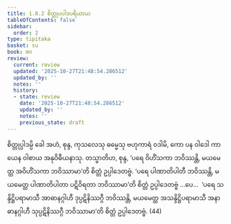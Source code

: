```yaml
---
title: 1.8.2 စိတ္တုပပါဒပရိယာယ
tableOfContents: false
sidebar:
  order: 2
type: tipitaka
basket: su
book: mn
review:
  current: review
  updated: '2025-10-27T21:48:54.286512'
  updated_by: ''
  notes: ''
  history:
  - state: review
    date: '2025-10-27T21:48:54.286512'
    updated_by: ''
    notes: ''
    previous_state: draft
---
```



<ReviewStatus review={frontmatter.review} showDetails={true} />

<HypothesisAnnotation frontmatter={frontmatter} />

<DynamicBreadcrumb />

<Division number="84" book="mn" e="ch" v="24" p="162">

<Paragraph number="247" book="mn">
စိတ္တုပ္ပါဒမ္ပိ ခေါ အဟံ, စုန္ဒ, ကုသလေသု ဓမ္မေသု ဗဟုကာရံ ဝဒါမိ, ကော ပန ဝါဒေါ ကာယေန ဝါစာယ အနုဝိဓီယနာသု. တသ္မာတိဟ, စုန္ဒ, ‘ပရေ ဝိဟိံသကာ ဘဝိဿန္တိ, မယမေတ္ထ အဝိဟိံသကာ ဘဝိဿာမာ’တိ စိတ္တံ ဥပ္ပါဒေတဗ္ဗံ. ‘ပရေ ပါဏာတိပါတီ ဘဝိဿန္တိ, မယမေတ္ထ ပါဏာတိပါတာ ပဋိဝိရတာ ဘဝိဿာမာ’တိ စိတ္တံ ဥပ္ပါဒေတဗ္ဗံ …ပေ…  ‘ပရေ သန္ဒိဋ္ဌိပရာမာသီ အာဓာနဂ္ဂါဟီ ဒုပ္ပဋိနိဿဂ္ဂီ ဘဝိဿန္တိ, မယမေတ္ထ အသန္ဒိဋ္ဌိပရာမာသီ အနာဓာနဂ္ဂါဟီ သုပ္ပဋိနိဿဂ္ဂီ ဘဝိဿာမာ’တိ စိတ္တံ ဥပ္ပါဒေတဗ္ဗံ. (44)
</Paragraph>
</Division>